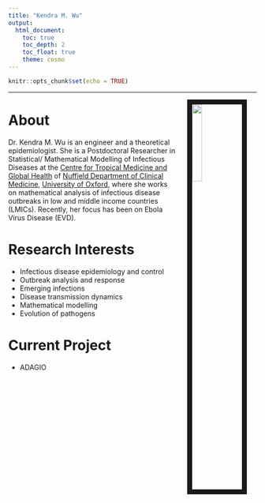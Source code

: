 ---
title: "Kendra M. Wu"
output: 
  html_document:
    toc: true
    toc_depth: 2
    toc_float: true
    theme: cosmo
---

```{r setup, include=FALSE}
knitr::opts_chunk$set(echo = TRUE)
```

---
<img src="figures/my_photo.jpg" style="width:20%; border:10px solid; margin-right: 20px; margin-left: 20px" align="right">

# About
Dr. Kendra M. Wu is an engineer and a theoretical epidemiologist. She is a Postdoctoral Researcher in Statistical/ Mathematical Modelling of Infectious Diseases at the [Centre for Tropical Medicine and Global Health](https://www.tropicalmedicine.ox.ac.uk) of [Nuffield Department of Clinical Medicine](https://www.ndm.ox.ac.uk), [University of Oxford](http://www.ox.ac.uk), where she works on mathematical analysis of infectious disease outbreaks in low and middle income countries (LMICs). Recently, her focus has been on Ebola Virus Disease (EVD).

# Research Interests
* Infectious disease epidemiology and control
* Outbreak analysis and response
* Emerging infections
* Disease transmission dynamics
* Mathematical modelling
* Evolution of pathogens

# Current Project
* ADAGIO